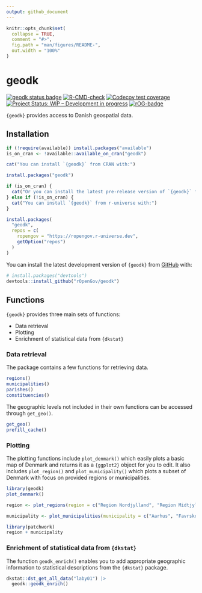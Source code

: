 ```yaml
---
output: github_document
---
```


<!-- README.md is generated from README.Rmd. Please edit that file -->

```r
knitr::opts_chunk$set(
  collapse = TRUE,
  comment = "#>",
  fig.path = "man/figures/README-",
  out.width = "100%"
)
```

# geodk

<!-- badges: start -->
[![geodk status badge](https://ropengov.r-universe.dev/badges/geodk)](https://ropengov.r-universe.dev/geodk)
[![R-CMD-check](https://github.com/rOpenGov/geodk/actions/workflows/R-CMD-check.yaml/badge.svg)](https://github.com/rOpenGov/geodk/actions/workflows/R-CMD-check.yaml)
[![Codecov test coverage](https://codecov.io/gh/ropengov/geodk/graph/badge.svg)](https://app.codecov.io/gh/ropengov/geodk)
[![Project Status: WIP – Development in progress](https://www.repostatus.org/badges/latest/wip.svg)](https://www.repostatus.org/#wip)
[![rOG-badge](https://ropengov.github.io/rogtemplate/reference/figures/ropengov-badge.svg)](https://ropengov.org/)
<!-- badges: end -->

`{geodk}` provides access to Danish geospatial data.

## Installation

```r
if (!require(available)) install.packages("available")
is_on_cran <- !available::available_on_cran("geodk")
```

```r
cat("You can install `{geodk}` from CRAN with:")
```

```r
install.packages("geodk")
```

```r
if (is_on_cran) {
  cat("Or you can install the latest pre-release version of `{geodk}` from r-universe with:")
} else if (!is_on_cran) {
  cat("You can install `{geodk}` from r-universe with:")
}
```

```r
install.packages(
  "geodk",
  repos = c(
    ropengov = "https://ropengov.r-universe.dev",
    getOption("repos")
  )
)
```

You can install the latest development version of `{geodk}` from [GitHub](https://github.com/rOpenGov/geodk) with:

``` r
# install.packages("devtools")
devtools::install_github("rOpenGov/geodk")
```

## Functions

`{geodk}` provides three main sets of functions:

- Data retrieval
- Plotting
- Enrichment of statistical data from `{dkstat}`

### Data retrieval

The package contains a few functions for retrieving data.

```r
regions()
municipalities()
parishes()
constituencies()
```

The geographic levels not included in their own functions can be accessed through `get_geo()`.

```r
get_geo()
prefill_cache()
```

### Plotting

The plotting functions include `plot_denmark()` which easily plots a basic map of Denmark and returns it as a `{ggplot2}` object for you to edit. It also includes `plot_region()` and `plot_municipality()` which plots a subset of Denmark with focus on provided regions or municipalities.

```r
library(geodk)
plot_denmark()
```

```r
region <- plot_regions(region = c("Region Nordjylland", "Region Midtjylland"))
```

```r
municipality <- plot_municipalities(municipality = c("Aarhus", "Favrskov", "Vejle"))
```

```r
library(patchwork)
region + municipality
```

### Enrichment of statistical data from `{dkstat}`

The function `geodk_enrich()` enables you to add appropriate geographic information to statistical descriptions from the `{dkstat}` package.

```r
dkstat::dst_get_all_data("laby01") |> 
  geodk::geodk_enrich()
```

